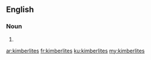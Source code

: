 ==English==

===Noun===
{{head|en|plural}}

# {{plural of|kimberlite|lang=en|nocat=1}}

[[ar:kimberlites]]
[[fr:kimberlites]]
[[ku:kimberlites]]
[[my:kimberlites]]